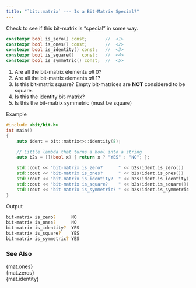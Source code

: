 ```yaml
---
title: "`bit::matrix` --- Is a Bit-Matrix Special?"
---
```


Check to see if this bit-matrix is "special" in some way.

```cpp
constexpr bool is_zero() const;       //  <1>
constexpr bool is_ones() const;       //  <2>
constexpr bool is_identity() const;   //  <3>
constexpr bool is_square()   const;   //  <4>
constexpr bool is_symmetric() const;  //  <5>
```
1. Are all the bit-matrix elements *all* 0?
2. Are all the bit-matrix elements *all* 1?
3. Is this bit-matrix square?
Empty bit-matrices are **NOT** considered to be square.
1. Is this the identity bit-matrix?
2. Is this the bit-matrix symmetric (must be square)

[Example]{.bt}
```cpp
#include <bit/bit.h>
int main()
{
    auto ident = bit::matrix<>::identity(8);

    // Little lambda that turns a bool into a string
    auto b2s = [](bool x) { return x ? "YES" : "NO"; };

    std::cout << "bit-matrix is_zero?      " << b2s(ident.is_zero())      << "\n";
    std::cout << "bit-matrix is_ones?      " << b2s(ident.is_ones())      << "\n";
    std::cout << "bit-matrix is_identity?  " << b2s(ident.is_identity())  << "\n";
    std::cout << "bit-matrix is_square?    " << b2s(ident.is_square())    << '\n';
    std::cout << "bit-matrix is_symmetric? " << b2s(ident.is_symmetric()) << "\n";
}
```
[Output]{.bt}
```bash
bit-matrix is_zero?      NO
bit-matrix is_ones?      NO
bit-matrix is_identity?  YES
bit-matrix is_square?    YES
bit-matrix is_symmetric? YES
```

### See Also
{mat.ones}  \
{mat.zeros} \
{mat.identity}
